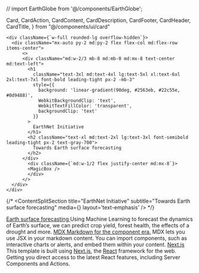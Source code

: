 
// import EarthGlobe from '@/components/EarthGlobe'; 

  Card,
  CardAction,
  CardContent,
  CardDescription,
  CardFooter,
  CardHeader,
  CardTitle,
} from "@/components/ui/card"

    <div className={`w-full rounded-lg overflow-hidden`}>
      <div className="mx-auto py-2 md:py-2 flex flex-col md:flex-row items-center">
          <>
          <div className="md:w-2/3 mb-8 md:mb-0 md:mx-8 text-center md:text-left">
            <h1 
              className="text-3xl md:text-4xl lg:text-5xl xl:text-6xl 2xl:text-7xl font-bold leading-tight px-2 -mb-3"
              style={{
                background: 'linear-gradient(90deg, #2563eb, #22c55e, #0d9488)',
                WebkitBackgroundClip: 'text',
                WebkitTextFillColor: 'transparent',
                backgroundClip: 'text'
              }}
            >
              EarthNet Initiative
            </h1>
            <h2 className="text-xl md:text-2xl lg:text-3xl font-semibold leading-tight px-2 text-gray-700">
              Towards Earth surface forecasting
            </h2>
          </div>
            <div className={`md:w-1/2 flex justify-center md:mx-8`}>
            <MagicBox />
            </div>
          </>
      </div>
    </div>

{/* <ContentSplitSection
    title="EarthNet Initiative" 
    subtitle="Towards Earth surface forecasting"
    media={<MagicBox />}
    layout='text-emphasis'
/> */}


<div className="grid grid-cols-1 md:grid-cols-2 lg:grid-cols-3 gap-4">
  
  <Card className="w-full max-w-sm hover:bg-[var(--accent)] transition-colors duration-200">
    <CardHeader>
    <CardTitle> <a href='https://github.com/EarthyScience/next-project-site' target='_blank'> Earth surface forecasting </a> </CardTitle>
      <FaHeartbeat size={24}/> 
      <CardDescription>Using Machine Learning to forecast the dynamics of Earth’s surface, we can predict crop yield, forest health, the effects of a drought and more. </CardDescription>
    </CardHeader>
  </Card>

  <Card className="w-full max-w-sm hover:bg-[var(--accent)] transition-colors duration-200">
    <CardHeader>
    <CardTitle> <a href='https://mdxjs.com' target='_blank'> MDX </a> </CardTitle>
      <SiMdx size={24} />
      <CardDescription><a style={{color: "var(--accent-3)"}} href='https://mdxjs.com' target='_blank'> Markdown for the
component era.</a> MDX lets you use JSX in your markdown content. You can import components, such as interactive charts or alerts, and embed them within your content. </CardDescription>
    </CardHeader>
  </Card>
  <Card className="w-full max-w-sm hover:bg-[var(--accent)] transition-colors duration-200">
    <CardHeader>
      <CardTitle><a href='https://nextjs.org' target='_blank'>Next.js</a></CardTitle>
      <SiNextdotjs size={24}/>
      <CardDescription>This template is built using <a style={{color: "var(--accent-1)"}} href='https://nextjs.org' target='_blank'>Next.js</a>, the <a style={{color: "var(--accent-1)"}} href='https://react.dev' target='_blank'>React</a> framework for the web. Getting you direct access to the latest React features, including Server Components and Actions. </CardDescription>
    </CardHeader>
  </Card>
</div>